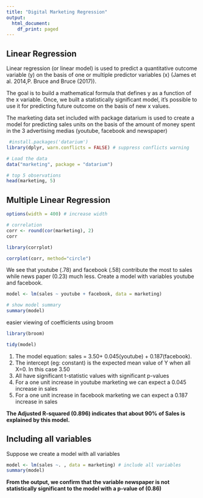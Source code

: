 ```yaml
---
title: "Digital Marketing Regression"
output:
  html_document:
    df_print: paged
---
```


## Linear Regression
Linear regression (or linear model) is used to predict a quantitative outcome variable (y) on the basis of one or multiple predictor variables (x) (James et al. 2014,P. Bruce and Bruce (2017)).

The goal is to build a mathematical formula that defines y as a function of the x variable. Once, we built a statistically significant model, it’s possible to use it for predicting future outcome on the basis of new x values.

The marketing data set included with package datarium is used to create a model for predicting sales units on the basis of the amount of money spent in the 3 advertising medias (youtube, facebook and newspaper)

```r
 #install.packages('datarium')
library(dplyr, warn.conflicts = FALSE) # suppress conflicts warning

# Load the data
data("marketing", package = "datarium")

# top 5 observations
head(marketing, 5)
```
## Multiple Linear Regression

```r
options(width = 400) # increase width

# correlation
corr <- round(cor(marketing), 2)
corr
```

```r
library(corrplot)
```

```r
corrplot(corr, method="circle")
```

We see that youtube (.78) and facebook (.58) contribute the most to sales while news paper (0.23) much less.
Create a model with variables youtube and facebook.

```r
model <- lm(sales ~ youtube + facebook, data = marketing)

# show model summary
summary(model)
```

easier viewing of coefficients using broom

```r
library(broom)
```

```r
tidy(model)
```

1. The model equation: sales = 3.50+ 0.045(youtube) + 0.187(facebook). 
2. The intercept (eg: constant) is the expected mean value of Y when all X=0. In this case 3.50
3. All have significant t-statistic values with significant p-values 
4. For a one unit increase in youtube marketing we can expect a 0.045 increase in sales
5. For a one unit increase in facebook marketing we can expect a 0.187 increase in sales

**The Adjusted R-squared (0.896) indicates that about 90% of Sales is explained by this model.**


## Including all variables
Suppose we create a model with all variables

```r
model <- lm(sales ~. , data = marketing) # include all variables
summary(model)
```

**From the output, we confirm that the variable newspaper is not statistically significant to the model with a p-value of (0.86)**
